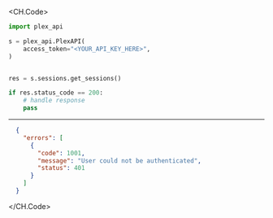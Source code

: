 
<CH.Code>
```python GetSessions.py
import plex_api

s = plex_api.PlexAPI(
    access_token="<YOUR_API_KEY_HERE>",
)


res = s.sessions.get_sessions()

if res.status_code == 200:
    # handle response
    pass
```
---

```json Example Response
  {
    "errors": [
      {
        "code": 1001,
        "message": "User could not be authenticated",
        "status": 401
      }
    ]
  }
```
</CH.Code>
